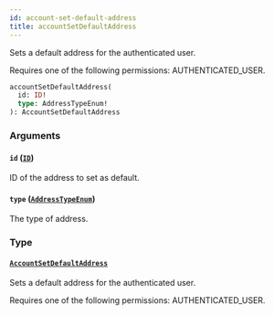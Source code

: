 ```yaml
---
id: account-set-default-address
title: accountSetDefaultAddress
---
```



Sets a default address for the authenticated user. 

Requires one of the following permissions: AUTHENTICATED_USER.

```graphql
accountSetDefaultAddress(
  id: ID!
  type: AddressTypeEnum!
): AccountSetDefaultAddress
```


### Arguments

#### `id` ([`ID`](../../../developer/api-reference/scalars/id))

ID of the address to set as default.


#### `type` ([`AddressTypeEnum`](../../../developer/api-reference/enums/address-type-enum))

The type of address.


### Type

#### [`AccountSetDefaultAddress`](../../../developer/api-reference/objects/account-set-default-address) 

Sets a default address for the authenticated user. 

Requires one of the following permissions: AUTHENTICATED_USER.




